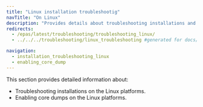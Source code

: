 ```yaml
---
title: "Linux installation troubleshootig"
navTitle: "On Linux"
description: "Provides details about troubleshooting installations and enabling core dumps on the Linux platforms"
redirects:
  - /epas/latest/troubleshooting/troubleshooting_linux/
  - ../../../troubleshooting/linux_troubleshooting #generated for docs/epas/reorg-role-use-case-mode

navigation:
  - installation_troubleshooting_linux
  - enabling_core_dump
---
```


This section provides detailed information about:

- Troubleshooting installations on the Linux platforms.
- Enabling core dumps on the Linux platforms.